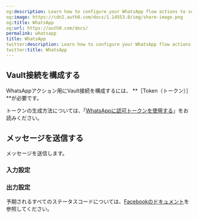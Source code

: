 ```yaml
---
og:description: Learn how to configure your WhatsApp flow actions to send messages.
og:image: https://cdn2.auth0.com/docs/1.14553.0/img/share-image.png
og:title: WhatsApp
og:url: https://auth0.com/docs/
permalink: whatsapp
title: WhatsApp
twitter:description: Learn how to configure your WhatsApp flow actions to send messages.
twitter:title: WhatsApp
---
```


## Vault接続を構成する

WhatsAppアクション用にVault接続を構成するには、 **［Token（トークン）］**が必要です。

トークンの生成方法については、「[WhatsAppに認可トークンを使用する](https://developers.facebook.com/blog/post/2022/12/05/auth-tokens/)」をお読みください。

## メッセージを送信する

メッセージを送信します。

### 入力設定



### 出力設定

予期されるすべてのステータスコードについては、[Facebookのドキュメント](https://developers.facebook.com/docs/whatsapp/cloud-api/support/error-codes)を参照してください。